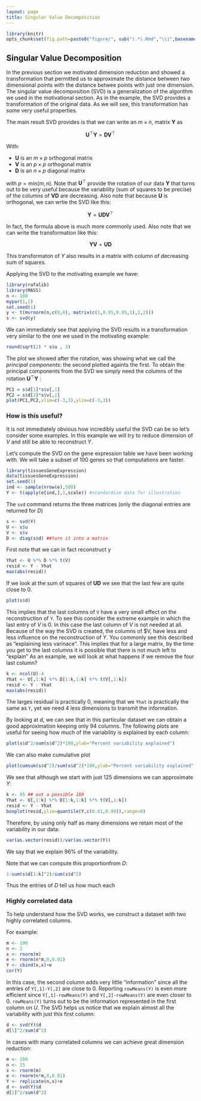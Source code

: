 ```yaml
---
layout: page
title: Singular Value Decomposition
---
```


```r
library(knitr)
opts_chunk$set(fig.path=paste0("figure/", sub("(.*).Rmd","\\1",basename(knitr:::knit_concord$get('infile'))), "-"))
```

## Singular Value Decomposition

In the previous section we motivated dimension reduction and showed a transformation that permitted us to approximate the distance between two dimensional points with the distance betwee points with just one dimension. The singular value decomposition (SVD) is a generalization of the algorithm we used in the motivational section. As in the example, the SVD provides a transformation of the original data. As we will see, this transformation has some very useful properties. 

The main result SVD provides is that we can write an $m \times n$, matrix $\mathbf{Y}$ as

$$\mathbf{U}^\top\mathbf{Y} = \mathbf{DV}^\top$$

With:

* $\mathbf{U}$ is an $m \times p$ orthogonal matrix
* $\mathbf{V}$ is an $p \times p$ orthogonal matrix
* $\mathbf{D}$ is an $n \times p$ diagonal matrix 

with $p=\mbox{min}(m,n)$. Note that $\mathbf{U}^\top$ provide the rotation of our data $\mathbf{Y}$ that turns out to be very useful because the variability (sum of squares to be precise) of the columns of $\mathbf{VD}$ are decreasing.
Also note that because $\mathbf{U}$ is orthogonal, we can wrtie the SVD like this: 

$$\mathbf{Y} = \mathbf{UDV}^\top$$

In fact, the formula above is much more commonly used. Also note that we can write the transformation like this:

$$\mathbf{YV} = \mathbf{UD}$$

This transformaton of $Y$ also results in a matrix with column of decreasing sum of squares.


Applying the SVD to the motivating example we have:

```r
library(rafalib)
library(MASS)
n <- 100
mypar(1,1)
set.seed(1)
y <- t(mvrnorm(n,c(0,0), matrix(c(1,0.95,0.95,1),2,2)))
s <- svd(y)
```

We can immediately see that applying the SVD results in a transformation very similar to the one we used in the motivating example:
```r
round(sqrt(2) * s$u , 3)
```

The plot we showed after the rotation, was showing what we call the _principal components_: the second plotted againts the first. To obtain the principal components from the SVD we simply need the columns of the rotation $\mathbf{U}^\top\mathbf{Y}$ :

```r
PC1 = s$d[1]*s$v[,1]
PC2 = s$d[2]*s$v[,2]
plot(PC1,PC2,xlim=c(-3,3),ylim=c(-3,3))
```


### How is this useful?

It is not immediately obvious how incredibly useful the SVD can be so let's consider some examples. In this example we will try to reduce dimension of $V$ and still be able to reconstruct $Y$.

Let's compute the SVD on the gene expression table we have been working with. We will take a subset of 100 genes so that computations are faster.
```r
library(tissuesGeneExpression)
data(tissuesGeneExpression)
set.seed(1)
ind <- sample(nrow(e),500) 
Y <- t(apply(e[ind,],1,scale)) #standardize data for illustration
```

The `svd` command returns the three matrices (only the diagonal entries are returned for $D$)
```r
s <- svd(Y)
U <- s$u
V <- s$v
D <- diag(s$d) ##turn it into a matrix
```

First note that we can in fact reconstruct y

```r
Yhat <- U %*% D %*% t(V)
resid <- Y - Yhat
max(abs(resid))
```

If we look at the sum of squares of $\mathbf{UD}$ we see that the last few are quite close to 0.  

```r
plot(s$d)
```

This implies that the last columns of `V` have a very small effect on the reconstruction of `Y`. To see this consider the extreme example in which the last entry of $V$ is 0. In this case the last column of $V$ is not needed at all. Because of the way the SVD is created, the columns of $V, have less and less influence on the reconstruction of $Y$. You commonly see this described as "explaining less varinace". This implies that for a large matrix, by the time you get to the last columns it is possible that there is not much left to "explain" As an example, we will look at what happens if we remove the four last column?

```r
k <- ncol(U)-4
Yhat <- U[,1:k] %*% D[1:k,1:k] %*% t(V[,1:k])
resid <- Y - Yhat 
max(abs(resid))
```

The larges residual is practically 0, meaning that we `Yhat` is practically the same as `Y`, yet we need 4 less dimensions to transmit the information.

By looking at $d$, we can see that in this particular dataset we can obtain a good approximation keeping only 94 columns. The following plots are useful for seeing how much of the variability is explained by each column:

```r
plot(s$d^2/sum(s$d^2)*100,ylab="Percent variability explained")
```

We can also make cumulative plot

```r
plot(cumsum(s$d^2)/sum(s$d^2)*100,ylab="Percent variability explained",ylim=c(0,100),type="l")
```

We see that although we start with just 125 dimensions we can approximate $Y$:

```r
k <- 95 ## out a possible 189
Yhat <- U[,1:k] %*% D[1:k,1:k] %*% t(V[,1:k])
resid <- Y - Yhat
boxplot(resid,ylim=quantile(Y,c(0.01,0.99)),range=0)
```

Therefore, by using only half as many dimensions we retain most of the variability in our data:

```r
var(as.vector(resid))/var(as.vector(Y))
```

We say that we explain 96% of the variability.

Note that we can compute this proportionfrom $D$:
```r
1-sum(s$d[1:k]^2)/sum(s$d^2)
```
Thus the entries of $D$ tell us how much each

### Highly correlated data

To help understand how the SVD works, we construct a dataset with two highly correlated columns. 

For example:

```r
m <- 100
n <- 2
x <- rnorm(m)
e <- rnorm(n*m,0,0.01)
Y <- cbind(x,x)+e
cor(Y)
```
In this case, the second column adds very little "information" since all the entries of `Y[,1]-Y[,2]` are close to 0. Reporting `rowMeans(Y)` is even more efficient since `Y[,1]-rowMeans(Y)` and `Y[,2]-rowMeans(Y)` are even closer to 0. `rowMeans(Y)`  turns out to be the information represented in the first column on $U$. The SVD helps us notice that we explain almost all the variability with just this first column:

```r
d <- svd(Y)$d
d[1]^2/sum(d^2)
```

In cases with many correlated columns we can achieve great dimension reduction:

```r
m <- 100
n <- 25
x <- rnorm(m)
e <- rnorm(n*m,0,0.01)
Y <- replicate(n,x)+e
d <- svd(Y)$d
d[1]^2/sum(d^2)
```





